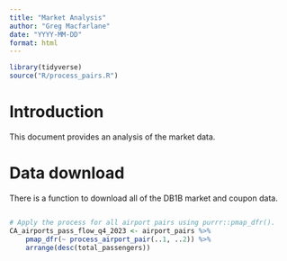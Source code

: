 ```yaml
---
title: "Market Analysis"
author: "Greg Macfarlane"
date: "YYYY-MM-DD"
format: html
---
```


```r
library(tidyverse)
source("R/process_pairs.R")
```

# Introduction

This document provides an analysis of the market data.

# Data download

There is a function to download all of the DB1B market and coupon data.

```r

```

```r
# Apply the process for all airport pairs using purrr::pmap_dfr().
CA_airports_pass_flow_q4_2023 <- airport_pairs %>%
    pmap_dfr(~ process_airport_pair(..1, ..2)) %>%
    arrange(desc(total_passengers))

```